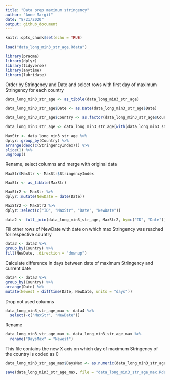 ```yaml
---
title: "Data prep maximum stringency"
author: "Anne Margit"
date: "8/21/2020"
output: github_document
---
```


```r
knitr::opts_chunk$set(echo = TRUE)
```

```r
load("data_long_min3_str_age.Rdata")
```

```r
library(pracma)
library(dplyr)
library(tidyverse)
library(anytime)
library(lubridate)
```
Order by Stringency and Date and select rows with first day of maximum Stringency for each country
```r
data_long_min3_str_age <- as_tibble(data_long_min3_str_age)

data_long_min3_str_age$Date <- as.Date(data_long_min3_str_age$Date)

data_long_min3_str_age$Country <- as.factor(data_long_min3_str_age$Country)

data_long_min3_str_age <- data_long_min3_str_age[with(data_long_min3_str_age, order(StringencyIndex, Date)),]

MaxStr <- data_long_min3_str_age %>% 
dplyr::group_by(Country) %>%
arrange(desc(c(StringencyIndex))) %>%
slice(1) %>%
ungroup()
```

Rename, select columns and merge with original data
```r
MaxStr$MaxStr <- MaxStr$StringencyIndex

MaxStr <- as_tibble(MaxStr)

MaxStr2 <- MaxStr %>%
dplyr::mutate(NewDate = date(Date))

MaxStr2 <- MaxStr2 %>%
dplyr::select(c("ID", "MaxStr", "Date", "NewDate"))

data2 <- full_join(data_long_min3_str_age, MaxStr2, by=c("ID", "Date"))
```

Fill other rows of NewDate with date on which max Stringency was reached for respective country
```r
data3 <- data2 %>%
group_by(Country) %>%
fill(NewDate, .direction = "downup")
```

Calculate difference in days between date of maximum Stringency and current date
```r

data4 <- data3 %>%
group_by(Country) %>%
arrange(Date) %>%
mutate(Newest = difftime(Date, NewDate, units = "days"))
```

Drop not used columns
```r
data_long_min3_str_age_max <- data4 %>%
  select(-c("MaxStr", "NewDate"))
```

Rename
```r
data_long_min3_str_age_max <- data_long_min3_str_age_max %>%
  rename("DaysMax" = "Newest")
```

This file contains the new X axis on which day of maximum Stringency of the country is coded as 0

```r
data_long_min3_str_age_max$DaysMax <- as.numeric(data_long_min3_str_age_max$DaysMax)

save(data_long_min3_str_age_max, file = "data_long_min3_str_age_max.Rdata")
```